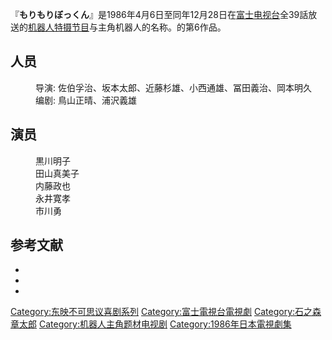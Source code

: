 『'''もりもりぼっくん'''』是1986年4月6日至同年12月28日在[[富士电视台|富士电视台]]全39話放送的[[机器人|机器人]][[特摄节目|特摄节目]]与主角机器人的名称。{{link-ja|东映不可思议喜剧系列|東映不思議コメディーシリーズ}}的第6作品。
==人员==
:导演: 佐伯孚治、坂本太郎、近藤杉雄、小西通雄、冨田義治、岡本明久
:编剧: 鳥山正晴、浦沢義雄
==演员==
:黒川明子
:田山真美子
:内藤政也
:永井寛孝
:市川勇

== 参考文献 ==
* {{Cite book|
|date = 1990-11-30 
|title = [[全怪獣怪人|全怪獣怪人]] 
|publisher = [[勁文社|勁文社]] 
|volume = 下巻 
|id=C0676 
|isbn = 4-7669-1209-8 
|ref = {{SfnRef|全怪獣怪人 下|1990}}
}}
* {{Cite book|
|others = 監修：[[東映|東映]]
|date = 2013-08-11 
|title = 特撮ヒーローの常識 80年代篇 
|publisher = [[双葉社|双葉社]] 
|isbn = 978-4-575-30558-6 
|ref = {{SfnRef|常識|2013}}
}}
* {{Cite book|
| date = 2013-09-10 
| title = 甦る！石ノ森ヒーローファイル 
| series = Gakken Mook 
| publisher = [[学研ホールディングス|Gakken]] 
|isbn = 978-4-05-610166-9
|ref = {{SfnRef|甦る！石ノ森ヒーローファイル|2013}}
}}
{{东映不可思议喜剧系列}}

{{Japan-tv-stub}}
{{DEFAULTSORT:Morimori Bokkun}}
[[Category:东映不可思议喜剧系列|Category:东映不可思议喜剧系列]]
[[Category:富士電視台電視劇|Category:富士電視台電視劇]]
[[Category:石之森章太郎|Category:石之森章太郎]]
[[Category:机器人主角题材电视剧|Category:机器人主角题材电视剧]]
[[Category:1986年日本電視劇集|Category:1986年日本電視劇集]]